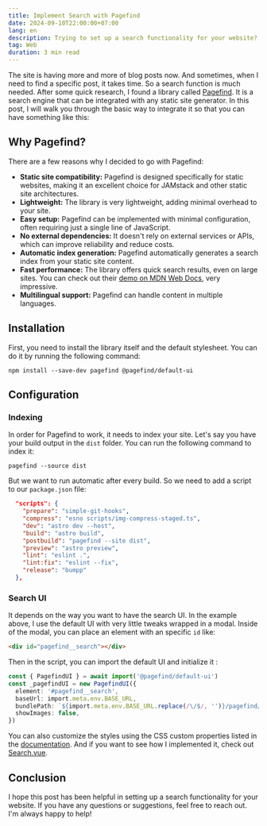 ```yaml
---
title: Implement Search with Pagefind
date: 2024-09-10T22:00:00+07:00
lang: en
description: Trying to set up a search functionality for your website? There is a excellent library for that.
tag: Web
duration: 3 min read
---
```


The site is having more and more of blog posts now. And sometimes, when I need to find a specific post, it takes time. So a search function is much needed. After some quick research, I found a library called [Pagefind](https://pagefind.app/). It is a search engine that can be integrated with any static site generator. In this post, I will walk you through the basic way to integrate it so that you can have something like this:

<figure class="flex flex-col items-center justify-center md:py-5 lg:py-10">
  <div class="lg:scale-120 md:scale-110">
    <VideoEmbed client:idle src={pagefindSearch} class="rounded shadow-lg" />
  </div>
</figure>

## Why Pagefind?

There are a few reasons why I decided to go with Pagefind:

- **Static site compatibility:** Pagefind is designed specifically for static websites, making it an excellent choice for JAMstack and other static site architectures.
- **Lightweight:** The library is very lightweight, adding minimal overhead to your site.
- **Easy setup:** Pagefind can be implemented with minimal configuration, often requiring just a single line of JavaScript.
- **No external dependencies:** It doesn't rely on external services or APIs, which can improve reliability and reduce costs.
- **Automatic index generation:** Pagefind automatically generates a search index from your static site content.
- **Fast performance:** The library offers quick search results, even on large sites. You can check out their [demo on MDN Web Docs](https://mdn.pagefind.app/), very impressive.
- **Multilingual support:** Pagefind can handle content in multiple languages.

## Installation

First, you need to install the library itself and the default stylesheet. You can do it by running the following command:

```shell
npm install --save-dev pagefind @pagefind/default-ui
```

## Configuration

### Indexing

In order for Pagefind to work, it needs to index your site. Let's say you have your build output in the `dist` folder. You can run the following command to index it:

```shell
pagefind --source dist
```

But we want to run automatic after every build. So we need to add a script to our `package.json` file:

```json title="package.json" showLineNumbers{6} {6}
  "scripts": {
    "prepare": "simple-git-hooks",
    "compress": "esno scripts/img-compress-staged.ts",
    "dev": "astro dev --host",
    "build": "astro build",
    "postbuild": "pagefind --site dist",
    "preview": "astro preview",
    "lint": "eslint .",
    "lint:fix": "eslint --fix",
    "release": "bumpp"
  },
```

### Search UI

It depends on the way you want to have the search UI. In the example above, I use the default UI with very little tweaks wrapped in a modal. Inside of the modal, you can place an element with an specific `id` like:

```html
<div id="pagefind__search"></div>
```

Then in the script, you can import the default UI and initialize it :

```ts title="src/components/Search.vue"
const { PagefindUI } = await import('@pagefind/default-ui')
const _pagefindUI = new PagefindUI({
  element: '#pagefind__search',
  baseUrl: import.meta.env.BASE_URL,
  bundlePath: `${import.meta.env.BASE_URL.replace(/\/$/, '')}/pagefind/`,
  showImages: false,
})
```

You can also customize the styles using the CSS custom properties listed in the [documentation](https://pagefind.app/docs/ui-usage/#customising-the-styles). And if you want to see how I implemented it, check out [<span class="i-ph-file-vue" /> Search.vue](https://github.com/vinhphm/vinh.dev/blob/main/src/components/Search.vue).

## Conclusion

I hope this post has been helpful in setting up a search functionality for your website. If you have any questions or suggestions, feel free to reach out. I'm always happy to help!
